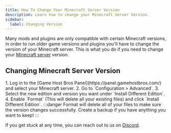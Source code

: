 ---
title: How To Change Your Minecraft Server Version
description: Learn how to change your Minecraft Server Version.
sidebar:
  label: Changing Version
---

Many mods and plugins are only compatible with certain Minecraft versions, in order to run older game versions and plugins you'll have to change the version of your Minecraft server. This is what you do if you need to change your [Minecraft server](https://www.gamehostbros.com/minecraft-server-hosting/) version.

## Changing Minecraft Server Version

<Steps>
  1. Log in to the [Game Host Bros Panel](https://panel.gamehostbros.com/) and select your Minecraft server.
  2. Go to `Configuration > Advanced`.
  3. Select the new edition and version you want under `Install Different Edition`.
  4. Enable `Format` (This will delete all your existing files) and click `Install Different Edition`.
</Steps>
:::danger
Format will delete all of your files to make sure the version changes successfully. Create a backup if you have anything you want to keep!
:::

If you get stuck at any time, you can reach out to us on [Discord](https://discord.gg/FN4XgbAwzr).
